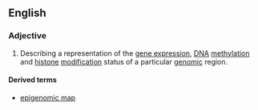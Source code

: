 ==English==

===Adjective===
{{en-adj|-}}

# {{context|genetics|lang=en}} Describing a representation of the [[gene expression]], [[DNA]] [[methylation]] and [[histone]] [[modification]] status of a particular [[genomic]] region.

====Derived terms====
* [[epigenomic map]]